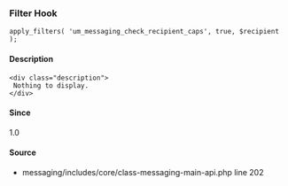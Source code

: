 
<UMBreadCrumb type="filter"/>

### Filter Hook    
    
```
apply_filters( 'um_messaging_check_recipient_caps', true, $recipient );
```

#### Description
    <div class="description">
     Nothing to display.
    </div>

#### Since
<div class="description">
1.0
</div>

#### Source
  - <Link href="https://github.com/ultimatemember/messaging/tree/2.3.3/includes/core/class--main-api.php#L202">messaging/includes/core/class-messaging-main-api.php</Link> <Link href="https://github.com/ultimatemember/messaging/tree/2.3.3/includes/core/class--main-api.php#L202">line 202</Link>

